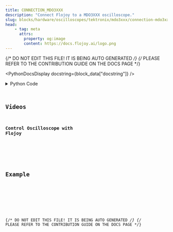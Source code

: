 ```yaml
---
title: CONNECTION_MDO3XXX
description: "Connect Flojoy to a MDO3XXX oscilloscope."
slug: blocks/hardware/oscilloscopes/tektronix/mdo3xxx/connection-mdo3xxx
head:
    - tag: meta
      attrs:
        property: og:image
        content: https://docs.flojoy.ai/logo.png
---
```


{/* DO NOT EDIT THIS FILE! IT IS BEING AUTO GENERATED */}
{/* PLEASE REFER TO THE CONTRIBUTION GUIDE ON THE DOCS PAGE */}


<PythonDocsDisplay docstring={block_data["docstring"]} />
<details>
<summary>Python Code</summary>



<Code code={pythonCode} lang="py" wrap theme="dracula" />

[Find this Flojoy Block on GitHub](https://github.com/flojoy-ai/blocks/blob/main/blocks/HARDWARE/OSCILLOSCOPES/TEKTRONIX/MDO3XXX/CONNECTION_MDO3XXX/CONNECTION_MDO3XXX.py)

</details>

## Videos


### Control Oscilloscope with Flojoy

<div className="not-content">
<YouTube id="https://www.youtube.com/watch?v=NqPW7pG3NZs" />
</div>

## Example


<GetHelpWidget />


<AppDisplay app={app} blockName="CONNECTION_MDO3XXX" client:visible />


<Example />

{/* DO NOT EDIT THIS FILE! IT IS BEING AUTO GENERATED */}
{/* PLEASE REFER TO THE CONTRIBUTION GUIDE ON THE DOCS PAGE */}
